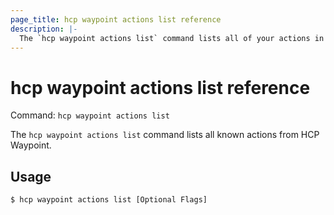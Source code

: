 ```yaml
---
page_title: hcp waypoint actions list reference
description: |-
  The `hcp waypoint actions list` command lists all of your actions in HCP Waypoint.
---
```


# hcp waypoint actions list reference

Command: `hcp waypoint actions list` 

The `hcp waypoint actions list` command  lists all known actions from HCP
Waypoint.

## Usage

```shell-session
$ hcp waypoint actions list [Optional Flags]
```

